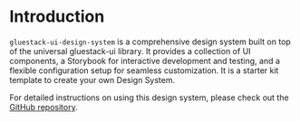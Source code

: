 
<Meta title="Overview/Introduction" />

# Introduction

`gluestack-ui-design-system` is a comprehensive design system built on top of the universal gluestack-ui library. It provides a collection of UI components, a Storybook for interactive development and testing, and a flexible configuration setup for seamless customization. It is a starter kit template to create your own Design System.

For detailed instructions on using this design system, please check out the [GitHub repository](https://github.com/gluestack/gluestack-ui-design-system).
